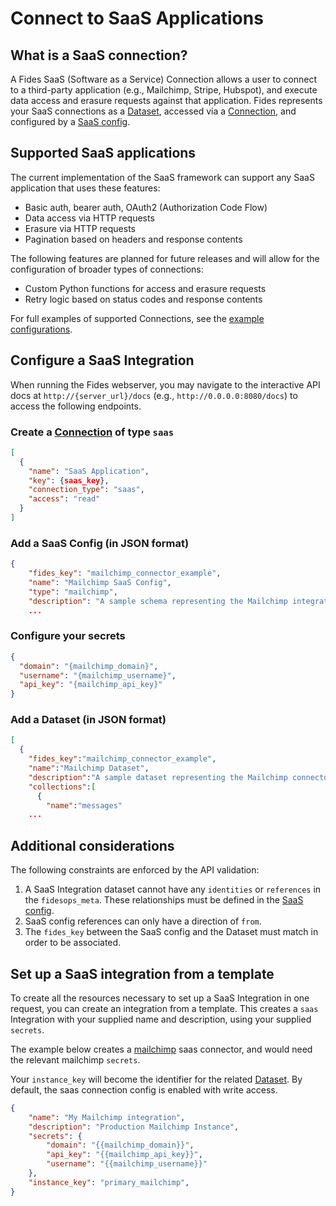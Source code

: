 # Connect to SaaS Applications

## What is a SaaS connection?


A Fides SaaS (Software as a Service) Connection allows a user to connect to a third-party application (e.g., Mailchimp, Stripe, Hubspot), and execute data access and erasure requests against that application. Fides represents your SaaS connections as a [Dataset](/docs/databases/datasets), accessed via a [Connection](/docs/databases/database-connections), and configured by a [SaaS config](/docs/connectors/saas-config).

## Supported SaaS applications

The current implementation of the SaaS framework can support any SaaS application that uses these features:

- Basic auth, bearer auth, OAuth2 (Authorization Code Flow)
- Data access via HTTP requests
- Erasure via HTTP requests
- Pagination based on headers and response contents

The following features are planned for future releases and will allow for the configuration of broader types of connections:

- Custom Python functions for access and erasure requests
- Retry logic based on status codes and response contents


For full examples of supported Connections, see the [example configurations](/docs/connectors/example-connectors/adobe).

## Configure a SaaS Integration

When running the Fides webserver, you may navigate to the interactive API docs at `http://{server_url}/docs` (e.g., `http://0.0.0.0:8080/docs`) to access the following endpoints.


### Create a [Connection](/docs/databases/database-connections) of type `saas`

```json filename="PATCH /api/v1/connection"
[
  {
    "name": "SaaS Application",
    "key": {saas_key},
    "connection_type": "saas",
    "access": "read"
  }
]
```

### Add a SaaS Config (in JSON format)

```json filename="PATCH /api/v1/connection/{saas_key}/saas_config"
{
    "fides_key": "mailchimp_connector_example",
    "name": "Mailchimp SaaS Config",
    "type": "mailchimp",
    "description": "A sample schema representing the Mailchimp integration for fides"
    ...
```

### Configure your secrets

```json filename="PUT /api/v1/connection/{saas_key}/secret"
{
  "domain": "{mailchimp_domain}",
  "username": "{mailchimp_username}",
  "api_key": "{mailchimp_api_key}"
}
```

### Add a Dataset (in JSON format)

```json filename="PUT /api/v1/connection/{saas_key}/dataset"
[
  {
    "fides_key":"mailchimp_connector_example",
    "name":"Mailchimp Dataset",
    "description":"A sample dataset representing the Mailchimp connector for fidesops",
    "collections":[
      {
        "name":"messages"
    ...
```

## Additional considerations

The following constraints are enforced by the API validation:

1. A SaaS Integration dataset cannot have any `identities` or `references` in the `fidesops_meta`. These relationships must be defined in the [SaaS config](./saas-config).
2. SaaS config references can only have a direction of `from`.
3. The `fides_key` between the SaaS config and the Dataset must match in order to be associated.

## Set up a SaaS integration from a template

To create all the resources necessary to set up a SaaS Integration in one request, you can create an integration from
a template. This creates a `saas` Integration with your supplied name and description, using your supplied `secrets`.


The example below creates a [mailchimp](/docs/connectors/example-connectors/mailchimp) saas connector, and would need the relevant mailchimp `secrets`.

Your `instance_key` will become the identifier for the related [Dataset](/docs/databases/datasets). By default, the saas connection config is enabled with write access.

```json filename="POST /connection/instantiate/mailchimp"
{
    "name": "My Mailchimp integration",
    "description": "Production Mailchimp Instance",
    "secrets": {
        "domain": "{{mailchimp_domain}}",
        "api_key": "{{mailchimp_api_key}}",
        "username": "{{mailchimp_username}}"
    },
    "instance_key": "primary_mailchimp",
}
```
